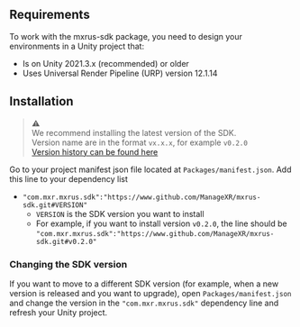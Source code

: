 ## Requirements
To work with the mxrus-sdk package, you need to design your environments in a Unity project that:
* Is on Unity 2021.3.x (recommended) or older
* Uses Universal Render Pipeline (URP) version 12.1.14

## Installation  
> ⚠️  
> We recommend installing the latest version of the SDK.  
> Version name are in the format `vx.x.x`, for example `v0.2.0`  
> [Version history can be found here](https://github.com/ManageXR/mxrus-sdk/releases)  

Go to your project manifest json file located at `Packages/manifest.json`.
Add this line to your dependency list
* `"com.mxr.mxrus.sdk":"https://www.github.com/ManageXR/mxrus-sdk.git#VERSION"` 
    * `VERSION` is the SDK version you want to install
    * For example, if you want to install version `v0.2.0`, the line should be `"com.mxr.mxrus.sdk":"https://www.github.com/ManageXR/mxrus-sdk.git#v0.2.0"`

### Changing the SDK version
If you want to move to a different SDK version (for example, when a new version is released and you want to upgrade), open `Packages/manifest.json` and change the version in the `"com.mxr.mxrus.sdk"` dependency line and refresh your Unity project.